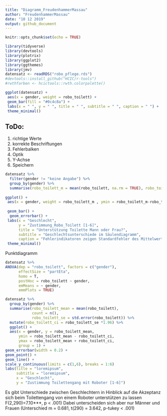 ```yaml
---
title: "Diagramm_FreudenhammerMassau"
author: "FreudenhammerMassau"
date: "10 12 2019"
output: github_document
---
```


```r
knitr::opts_chunk$set(echo = TRUE)
```


```r
library(tidyverse)
library(devtools)
library(plotrix)
library(ggplot2)
library(ggthemes)
library(jmv)
datensatz <- readRDS("robo_pflege.rds")
#devtools::install_github("HCIC/r-tools")
#rwthfarben <- hcictools::rwth.colorpalette()

```

```r
ggplot(datensatz) +
 aes(x = gender, weight = robo_toilett) +
 geom_bar(fill = "#0c4c8a") +
 labs(x = " ", y = " ", title = " ", subtitle = " ", caption = " ") +
 theme_minimal()
```

## ToDo:
1. richtige Werte
2. korrekte Beschriftungen
3. Fehlerbalken
4. Optik
5. Y-Achse 
6. Speichern

```r
datensatz %>%
  filter(gender != "keine Angabe") %>%
  group_by(gender) %>%
  summarise(robo_toilett_m = mean(robo_toilett, na.rm = TRUE), robo_toilett_sem = std.error(robo_toilett)) %>%
  
ggplot() +
 aes(x = gender, weight = robo_toilett_m , ymin = robo_toilett_m-robo_toilett_sem , ymax = robo_toilett_m+robo_toilett_sem , fill = gender) +
  
 geom_bar() +
  geom_errorbar() +
 labs(x = "Geschlecht", 
      y = "Zustimmung_Robo_Toilett [1-6]", 
      title = "Unterstützung Toilette Mann oder Frau?", 
      subtitle = "Geschlechtsunterschiede im Säulendiagramm", 
      caption = "Fehlerindikatoren zeigen Standardfehler des Mittelwerts") +
 theme_minimal()
```

Punktdiagramm
```r
datensatz %>% 
ANOVA(dep = "robo_toilett", factors = c("gender"), 
      effectSize = "partEta",
      homo = T,
      postHoc = robo_toilett ~ gender,
      emMeans = ~ gender,
      emmPlots = TRUE)

datensatz %>%
  group_by(gender) %>%
  summarise(robo_toilett_mean = mean(robo_toilett), 
            count = n(),
            robo_toilett_se = std.error(robo_toilett)) %>%
  mutate(robo_toilett_ci = robo_toilett_se *1.96) %>%
  ggplot() + 
  aes(x = gender, y = robo_toilett_mean, 
      ymin = robo_toilett_mean - robo_toilett_ci,
      ymax = robo_toilett_mean + robo_toilett_ci,
      group = 1) +
geom_errorbar(width = 0.2) +
geom_point() +
geom_line() + 
scale_y_continuous(limits = c(1,6), breaks = 1:6)
labs(title = "loremipsum",
     subtitle = "loremipsum",
     x = "Geschlecht",
     y = "Zustimmung Toilettengang mit Roboter [1-6]")


```

Es gibt Unterschiede zwischen Geschlechtern in Hinblick auf die Akzeptanz sich beim Toilettengang von einem Roboter unterstützen zu lassen F(2,290)=7.10***, p < .001) Dabei unterscheiden sich aber nur Männer und Frauen (Unterschied m = 0.681, t(290) = 3.642, p-tukey < .001)